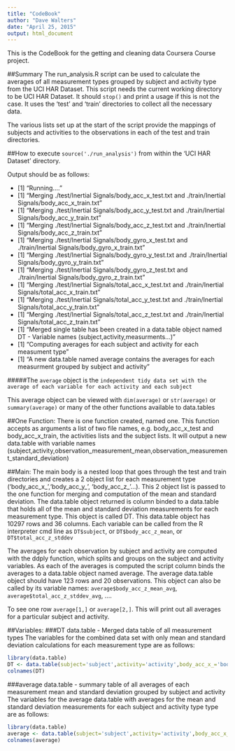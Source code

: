 ```yaml
---
title: "CodeBook"
author: "Dave Walters"
date: "April 25, 2015"
output: html_document
---
```


This is the CodeBook for the getting and cleaning data Coursera Course project.

##Summary
The run_analysis.R script can be used to calculate the averages of all measurement types grouped by subject and activity type from the UCI HAR Dataset.  This script needs the current working directory to be UCI HAR Dataset.  It should ```stop()``` and print a usage if this is not the case.  It uses the 'test' and 'train' directories to collect all the necessary data.

The various lists set up at the start of the script provide the mappings of subjects and activities to the observations in each of the test and train directories.

##How to execute
```source('./run_analysis')``` from within the 'UCI HAR Dataset' directory.

Output should be as follows:

* [1] "Running...."
* [1] "Merging ./test/Inertial Signals/body_acc_x_test.txt and ./train/Inertial Signals/body_acc_x_train.txt"
* [1] "Merging ./test/Inertial Signals/body_acc_y_test.txt and ./train/Inertial Signals/body_acc_y_train.txt"
* [1] "Merging ./test/Inertial Signals/body_acc_z_test.txt and ./train/Inertial Signals/body_acc_z_train.txt"
* [1] "Merging ./test/Inertial Signals/body_gyro_x_test.txt and ./train/Inertial Signals/body_gyro_x_train.txt"
* [1] "Merging ./test/Inertial Signals/body_gyro_y_test.txt and ./train/Inertial Signals/body_gyro_y_train.txt"
* [1] "Merging ./test/Inertial Signals/body_gyro_z_test.txt and ./train/Inertial Signals/body_gyro_z_train.txt"
* [1] "Merging ./test/Inertial Signals/total_acc_x_test.txt and ./train/Inertial Signals/total_acc_x_train.txt"
* [1] "Merging ./test/Inertial Signals/total_acc_y_test.txt and ./train/Inertial Signals/total_acc_y_train.txt"
* [1] "Merging ./test/Inertial Signals/total_acc_z_test.txt and ./train/Inertial Signals/total_acc_z_train.txt"
* [1] "Merged single table has been created in a data.table object named DT - Variable names (subject,activity,measurments...)"
* [1] "Computing averages for each subject and activity for each measument type"
* [1] "A new data.table named average contains the averages for each measurment grouped by subject and activity"

#####The ```average``` object is the ```independent tidy data set with the average of each variable for each activity and each subject```

This average object can be viewed with ```dim(average)``` or ```str(average)``` or ```summary(average)``` or many of the other functions available to data.tables


##One Function:
There is one function created, named one.  This function accepts as arguments a list of two file names, e.g. body_acc_x_test and body_acc_x_train, the activities lists and the subject lists. It will output a new data.table with variable names (subject,activity,observation_measurement_mean,observation_measurement_standard_deviation)

##Main:
The main body is a nested loop that goes through the test and train directories and creates a 2 object list for each measurement type ('body_acc_x_','body_acc_y_', 'body_acc_z_'...).  This 2 object list is passed to the one function for merging and computation of the mean and standard deviation.  The data.table object returned is column binded to a data.table that holds all of the mean and standard deviation measurements for each measurement type.
This object is called DT.  This data.table object has 10297 rows and 36 columns.  Each variable can be called from the R interpreter cmd line as ```DT$subject```, or ```DT$body_acc_z_mean```, or ```DT$total_acc_z_stddev```

The averages for each observation by subject and activity are computed with the ddply function, which splits and groups on the subject and activity variables.  As each of the averages is computed the script column binds the averages to a data.table object named average.  The average data.table object should have 123 rows and 20 observations.  This object can also be called by its variable names:  ```average$body_acc_z_mean_avg```, ```average$total_acc_z_stddev_avg```, ....

To see one row ```average[1,]``` or ```average[2,]```.  This will print out all averages for a particular subject and activity.

##Variables:
###DT data.table - Merged data table of all measurement types
The variables for the combined data set with only mean and standard deviation calculations for each measurement type are as follows:

```r
library(data.table)
DT <- data.table(subject='subject',activity='activity',body_acc_x_='body_acc_x_',body_acc_y_='body_acc_y_', body_acc_z_='body_acc_z_', body_gyro_x_='body_gyro_x_', body_gyro_y_='body_gyro_y_',body_gyro_z_='body_gyro_z_', total_acc_x_='total_acc_x_', total_acc_y_='total_acc_y_', total_acc_z_='total_acc_z_')
colnames(DT)
```

###average data.table - summary table of all averages of each measurement mean and standard deviation grouped by subject and activity
The variables for the average data.table with averages for the  mean and standard deviation measurements for each subject and activity type type are as follows:

```r
library(data.table)
average <- data.table(subject='subject',activity='activity',body_acc_x_stddev_avg='body_acc_x_stddev_avg',body_acc_x_mean_avg='body_acc_x_mean_avg',body_acc_y_stddev_avg='body_acc_y_stddev_avg', body_acc_y_mean_avg='body_acc_y_mean_avg',  body_acc_z_stddev_avg='body_acc_z_stddev_avg',body_acc_z_mean_avg='body_acc_z_mean_avg',body_gyro_x_stddev_avg='body_gyro_x_stddev_avg',body_gyro_x_mean_avg='body_gyro_x_mean_avg',body_gyro_y_stddev_avg='body_gyro_y_stddev_avg',body_gyro_y_mean_avg='body_gyro_y_mean_avg',body_gyro_z_stddev_avg='body_gyro_z_stddev_avg',body_gyro_z_mean_avg='body_gyro_z_mean_avg',total_acc_x_stddev_avg='total_acc_x_stddev_avg',total_acc_x_mean_avg='total_acc_x_mean_avg',total_acc_y_stddev_avg='total_acc_y_stddev_avg',total_acc_y_mean_avg='total_acc_y_mean_avg', total_acc_z_stddev_avg='total_acc_z_stddev_avg',total_acc_z_mean_avg='total_acc_z_mean_avg')
colnames(average)
```